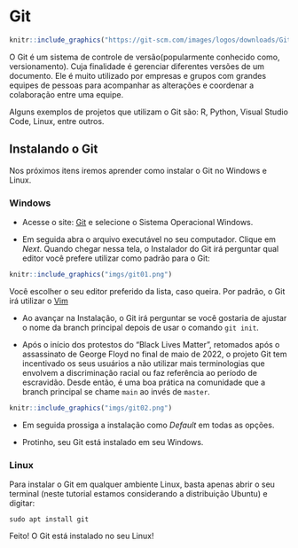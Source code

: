 # Git 

```r
knitr::include_graphics("https://git-scm.com/images/logos/downloads/Git-Logo-2Color.png")
```

O Git é um sistema de controle de versão(popularmente conhecido como, versionamento). Cuja finalidade é gerenciar diferentes versões de um documento. Ele é muito utilizado por empresas e grupos com grandes equipes de pessoas para acompanhar as alterações e coordenar a colaboração entre uma equipe.

Alguns exemplos de projetos que utilizam o Git são: R, Python, Visual Studio Code, Linux, entre outros.

## Instalando o Git

Nos próximos itens iremos aprender como instalar o Git no Windows e Linux.

### Windows

- Acesse o site: [Git](https://git-scm.com/downloads) e selecione o Sistema Operacional Windows.


- Em seguida abra o arquivo executável no seu computador. Clique em _Next_. Quando chegar nessa tela, o Instalador do Git irá perguntar qual editor você prefere utilizar como padrão para o Git:

```r
knitr::include_graphics("imgs/git01.png")
```

Você escolher o seu editor preferido da lista, caso queira. Por padrão, o Git irá utilizar o [Vim](https://www.vim.org/)


- Ao avançar na Instalação, o Git irá perguntar se você gostaria de ajustar o nome da branch principal depois de usar o comando `git init`.

- Após o início dos protestos do "Black Lives Matter", retomados após o assassinato de George Floyd no final de maio de 2022, o projeto Git tem incentivado os seus usuários a não utilizar mais terminologias que envolvem a discriminação racial ou faz referência ao período de escravidão. Desde então, é uma boa prática na comunidade que a branch principal se chame `main` ao invés de `master`. 

```r
knitr::include_graphics("imgs/git02.png")
```

- Em seguida prossiga a instalação como _Default_ em todas as opções.


- Protinho, seu Git está instalado em seu Windows.

### Linux

Para instalar o Git em qualquer ambiente Linux, basta apenas abrir o seu terminal (neste tutorial estamos considerando a distribuição Ubuntu) e digitar:

```shell
sudo apt install git
```

Feito! O Git está instalado no seu Linux! 
